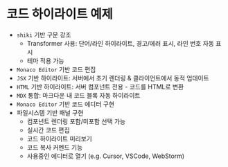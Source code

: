# 코드 하이라이트 예제

- `shiki` 기반 구문 강조
  - Transformer 사용: 단어/라인 하이라이트, 경고/에러 표시, 라인 번호 자동 표시
  - 테마 적용 가능
- `Monaco Editor` 기반 코드 편집
- `JSX` 기반 하이라이트: 서버에서 초기 렌더링 & 클라이언트에서 동적 업데이트
- `HTML` 기반 하이라이트: 서버 컴포넌트 전용 - 코드를 HTML로 변환
- `MDX` 통합: 마크다운 내 코드 블록 자동 하이라이트
- `Monaco Editor` 기반 코드 에디터 구현
- 파일시스템 기반 패널 구현
  - 컴포넌트 렌더링 포함/미포함 선택 가능
  - 실시간 코드 편집
  - 코드 하이라이트 미리보기
  - 코드 복사 커멘드 기능
  - 사용중인 에디터로 열기 (e.g. Cursor, VSCode, WebStorm)
